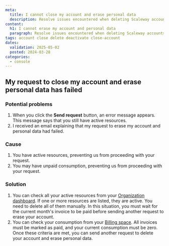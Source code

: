 ```yaml
---
meta:
  title: I cannot close my account and erase personal data
  description: Resolve issues encountered when deleting Scaleway accounts.
content:
  h1: I cannot erase my account and personal data
  paragraph: Resolve issues encountered when deleting Scaleway accounts.
tags: account close delete deactivate close-account
dates:
  validation: 2025-05-02
  posted: 2024-03-28
categories:
  - console
---
```


## My request to close my account and erase personal data has failed

### Potential problems
1. When you click the **Send request** button, an error message appears. This message says that you still have active resources.
2. I received an email explaining that my request to erase my account and personal data had failed.

### Cause
1. You have active resources, preventing us from proceeding with your request.
2. You may have unpaid consumption, preventing us from proceeding with your request.

### Solution
1. You can check all your active resources from your [Organization dashboard](https://console.scaleway.com/organization). If one or more resources are listed, they are active. You need to delete all of them manually. In this situation, you must wait for the current month's invoice to be paid before sending another request to erase your account.
2. You can check your consumption from your [Billing space](https://console.scaleway.com/billing). All invoices must be marked as paid, and your current consumption must be zero. Once these criteria are met, you can send another request to delete your account and erase personal data.
